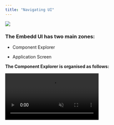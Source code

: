 ```yaml
---
title: "Navigating UI"
---
```


![](/images/NavigatingUI.png)

### The Embedd UI has two main zones:

* Component Explorer

* Application Screen

**The Component Explorer is organised as follows:**

  <video autoPlay muted loop playsInline className="w-full aspect-video" src="https://embedd.it/img/explorer2.mp4" />

1. Component Name shows the component's part number

2. Documentation folder contains all component-related documentation, including different datasheet revisions

3. Configuration folder (nested under each Documentation version) contains editable Digital Component Models. Users can create multiple configurations, while a default "system" configuration maintains the unedited version

4. Drivers folder stores the generated driver source code library for each configuration

5. Testing folder contains the testing environment for each configuration

**The Component Explorer also features:**

* Upload datasheet button (see next section for details)

* Three-dot menu for accessing User Profile, Documentation, and Logout

The Application Screen uses a tab-based interface similar to VSCode.&#x20;

Clicking items in the Component Explorer (configurations, datasheets, testing environments, or code) opens them in new tabs.

### <u>Here's the typical workflow:</u>

1. Upload a datasheet

2. View the created component in Explorer and its opened configuration

3. Customize the configuration in the Application Screen based on your needs. Your changes create a new configuration in the Explorer

4. Generate Testing, Driver, or Documentation as needed—each creates a new tab in the Explorer
